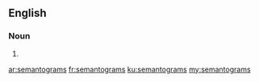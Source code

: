 ==English==

===Noun===
{{head|en|plural}}

# {{plural of|semantogram|lang=en|nocat=1}}

[[ar:semantograms]]
[[fr:semantograms]]
[[ku:semantograms]]
[[my:semantograms]]